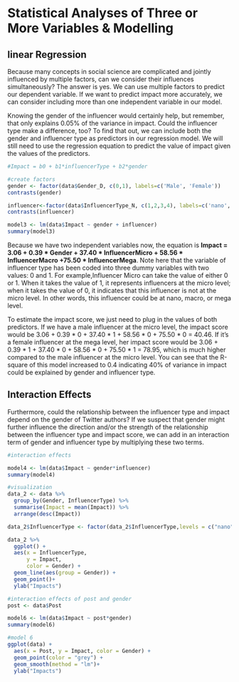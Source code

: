 # Statistical Analyses of Three or More Variables & Modelling

## linear Regression

Because many concepts in social science are complicated and jointly influenced by multiple factors, can we consider their influences simultaneously? The answer is yes. We can use multiple factors to predict our dependent variable. If we want to predict impact more accurately, we can consider including more than one independent variable in our model.

Knowing the gender of the influencer would certainly help, but remember, that only explains 0.05% of the variance in impact. Could the influencer type make a difference, too? To find that out, we can include both the gender and influencer type as predictors in our regression model. We will still need to use the regression equation to predict the value of impact given the values of the predictors. 

```r
#Impact = b0 + b1*influencerType + b2*gender

#create factors
gender <- factor(data$Gender_D, c(0,1), labels=c('Male', 'Female'))
contrasts(gender)

influencer<-factor(data$InfluencerType_N, c(1,2,3,4), labels=c('nano', 'micro','macro','mega'))
contrasts(influencer)

model3 <- lm(data$Impact ~ gender + influencer)
summary(model3)

```

Because we have two independent variables now, the equation is **Impact = 3.06 + 0.39 * Gender + 37.40 * InfluencerMicro + 58.56 * InfluencerMacro +75.50 * InfluencerMega**. Note here that the variable of influencer type has been coded into three dummy variables with two values: 0 and 1. For example,Influencer Micro can take the value of either 0 or 1. When it takes the value of 1, it represents influencers at the micro level; when it takes the value of 0, it indicates that this influencer is not at the micro level. In other words, this influencer could be at nano, macro, or mega level.

To estimate the impact score, we just need to plug in the values of both predictors. If we have a male influencer at the micro level, the impact score would be 3.06 + 0.39 * 0 + 37.40 * 1 + 58.56 * 0 + 75.50 * 0 = 40.46. If it’s a female influencer at the mega level, her impact score would be 3.06 + 0.39 * 1 + 37.40 * 0 + 58.56 * 0 + 75.50 * 1 = 78.95, which is much higher compared to the male influencer at the micro level. You can see that the R-square of this model increased to 0.4 indicating 40% of variance in impact could be explained by gender and influencer type. 

## Interaction Effects

Furthermore, could the relationship between the influencer type and impact depend on the gender of Twitter authors? If we suspect that gender might further influence the direction and/or the strength of the relationship between the influencer type and impact score, we can add in an interaction term of gender and influencer type by multiplying these two terms.

```r
#interaction effects

model4 <- lm(data$Impact ~ gender*influencer)
summary(model4)

#visualization
data_2 <- data %>% 
  group_by(Gender, InfluencerType) %>% 
  summarise(Impact = mean(Impact)) %>%
  arrange(desc(Impact))

data_2$InfluencerType <- factor(data_2$InfluencerType,levels = c("nano", "micro", "macro", "mega")) #Re-order the sequence of influencer type

data_2 %>% 
  ggplot() +
  aes(x = InfluencerType, 
      y = Impact, 
      color = Gender) +
  geom_line(aes(group = Gender)) +
  geom_point()+ 
  ylab("Impacts")
```

```r
#interaction effects of post and gender
post <- data$Post

model6 <- lm(data$Impact ~ post*gender)
summary(model6)

#model 6
ggplot(data) +
  aes(x = Post, y = Impact, color = Gender) +
  geom_point(color = "grey") +
  geom_smooth(method = "lm")+ 
  ylab("Impacts")

```

